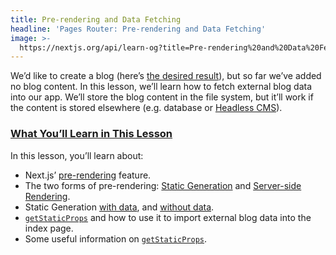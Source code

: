 ```yaml
---
title: Pre-rendering and Data Fetching
headline: 'Pages Router: Pre-rendering and Data Fetching'
image: >-
  https://nextjs.org/api/learn-og?title=Pre-rendering%20and%20Data%20Fetching&amp;chapter=20
---
```


We’d like to create a blog (here’s [the desired result](https://next-learn-starter.vercel.app/)), but so far we’ve added no blog content. In this lesson, we’ll learn how to fetch external blog data into our app. We’ll store the blog content in the file system, but it’ll work if the content is stored elsewhere (e.g. database or [Headless CMS](https://en.wikipedia.org/wiki/Headless_content_management_system)).

### [What You’ll Learn in This Lesson](#what-youll-learn-in-this-lesson)

In this lesson, you’ll learn about:

*   Next.js’ [pre-rendering](/docs/basic-features/pages#pre-rendering) feature.
*   The two forms of pre-rendering: [Static Generation](/docs/basic-features/pages#static-generation-recommended) and [Server-side Rendering](/docs/basic-features/pages#server-side-rendering).
*   Static Generation [with data](/docs/basic-features/pages#static-generation-with-data), and [without data](/docs/basic-features/pages#static-generation-without-data).
*   [`getStaticProps`](/docs/basic-features/data-fetching#getstaticprops-static-generation) and how to use it to import external blog data into the index page.
*   Some useful information on [`getStaticProps`](/docs/basic-features/data-fetching#getstaticprops-static-generation).
